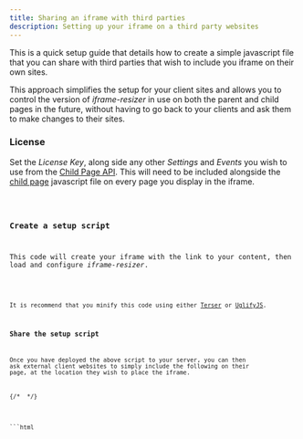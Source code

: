 ```yaml
---
title: Sharing an iframe with third parties
description: Setting up your iframe on a third party websites
---
```




This is a quick setup guide that details how to create a simple javascript file that you can share with
third parties that wish to include you iframe on their own sites. 

This approach simplifies the setup for your client sites and allows you to control the version of _iframe-resizer_ 
in use on both the parent and child pages in the future, without having to go back to your clients and ask them to
 make changes to their sites.

### License

Set the _License Key_, along side any other _Settings_ and _Events_ you wish to use from the 
[Child Page API](/api/child).  This will need to be included alongside the
[child page](/setup/child) javascript file on every page you display in the iframe.

<Code lang="ts" title="config.js" code={config} />

### Create a setup script
This code will create your iframe with the link to your content, then load and configure _iframe-resizer_.

<Code lang="ts" title="load-iframe.js" code={loader} />

It is recommend that you minify this code using either [Terser](https://terser.org/) or 
[UglifyJS](https://skalman.github.io/UglifyJS-online/).

### Share the setup script

Once you have deployed the above script to your server, you can then ask external client websites
to simply include the following on their page, at the location they wish to place the iframe.

{/* <!-- prettier-ignore-start --> */}

<Tabs>
  <TabItem label="HTML">
```html
<script async src="https://your-domain.com/load-iframe.js">
```
  </TabItem>

</Tabs>
{/* <!-- prettier-ignore-end --> */}
 This will then create the iframe and configure _iframe-resizer_ on their page.

<FeedbackComponent />
